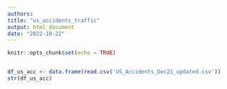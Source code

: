 ```yaml
---
authors: 
title: "us_accidents_traffic"
output: html_document
date: "2022-10-22"
---
```


```r
knitr::opts_chunk$set(echo = TRUE)
```

```r

```

```r
df_us_acc <- data.frame(read.csv('US_Accidents_Dec21_updated.csv'))
str(df_us_acc)
```
